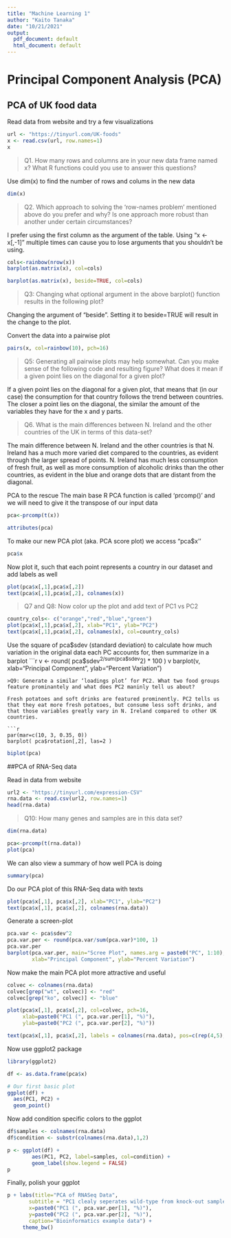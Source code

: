 ```yaml
---
title: "Machine Learning 1"
author: "Kaito Tanaka"
date: "10/21/2021"
output:
  pdf_document: default
  html_document: default
---
```


# Principal Component Analysis (PCA)

## PCA of UK food data
Read data from website and try a few visualizations

```r
url <- "https://tinyurl.com/UK-foods"
x <- read.csv(url, row.names=1)
x
```
>Q1. How many rows and columns are in your new data frame named x? What R functions could you use to answer this questions?

Use dim(x) to find the number of rows and colums in the new data
```r
dim(x)
```

>Q2. Which approach to solving the ‘row-names problem’ mentioned above do you prefer and why? Is one approach more robust than another under certain circumstances?

I prefer using the first column as the argument of the table. Using "x <- x[,-1]" multiple times can cause you to lose arguments that you shouldn't be using. 

```r
cols<-rainbow(nrow(x))
barplot(as.matrix(x), col=cols)
```

```r
barplot(as.matrix(x), beside=TRUE, col=cols)
```
>Q3: Changing what optional argument in the above barplot() function results in the following plot?

Changing the argument of "beside". Setting it to beside=TRUE will result in the change to the plot.

Convert the data into a pairwise plot
```r
pairs(x, col=rainbow(10), pch=16)
```
>Q5: Generating all pairwise plots may help somewhat. Can you make sense of the following code and resulting figure? What does it mean if a given point lies on the diagonal for a given plot?

If a given point lies on the diagonal for a given plot, that means that (in our case) the consumption for that country follows the trend between countries. The closer a point lies on the diagonal, the similar the amount of the variables they have for the x and y parts. 


> Q6. What is the main differences between N. Ireland and the other countries of the UK in terms of this data-set? 

The main difference between N. Ireland and the other countries is that N. Ireland has a much more varied diet compared to the countries, as evident through the larger spread of points. N. Ireland has much less consumption of fresh fruit, as well as more consumption of alcoholic drinks than the other countries, as evident in the blue and orange dots that are distant from the diagonal. 


PCA to the rescue
The main base R PCA function is called 'prcomp()' and we will need to give it the transpose of our input data

```r
pca<-prcomp(t(x))
```

```r
attributes(pca)
```

To make our new PCA plot (aka. PCA score plot) we access "pca$x''

```r
pca$x
```

Now plot it, such that each point represents a country in our dataset and add labels as well
```r
plot(pca$x[,1],pca$x[,2])
text(pca$x[,1],pca$x[,2], colnames(x))
```

> Q7 and Q8: Now color up the plot and add text of PC1 vs PC2

```r
country_cols<- c("orange","red","blue","green")
plot(pca$x[,1],pca$x[,2], xlab="PC1", ylab="PC2")
text(pca$x[,1],pca$x[,2], colnames(x), col=country_cols)
```

Use the square of pca$sdev (standard deviation) to calculate how much variation in the original data each PC accounts for, then summarize in a barplot
```r
v <- round( pca$sdev^2/sum(pca$sdev^2) * 100 )
v
barplot(v, xlab="Principal Component", ylab="Percent Variation")
```
>Q9: Generate a similar ‘loadings plot’ for PC2. What two food groups feature prominantely and what does PC2 maninly tell us about?

Fresh potatoes and soft drinks are featured prominently. PC2 tells us that they eat more fresh potatoes, but consume less soft drinks, and that those variables greatly vary in N. Ireland compared to other UK countries. 

```r
par(mar=c(10, 3, 0.35, 0))
barplot( pca$rotation[,2], las=2 )
```

```r
biplot(pca)
```


##PCA of RNA-Seq data

Read in data from website

```r
url2 <- "https://tinyurl.com/expression-CSV"
rna.data <- read.csv(url2, row.names=1)
head(rna.data)
```
>Q10: How many genes and samples are in this data set?

```r
dim(rna.data)
```


```r
pca<-prcomp(t(rna.data))
plot(pca)
```

We can also view a summary of how well PCA is doing 
```r
summary(pca)
```

Do our PCA plot of this RNA-Seq data with texts
```r
plot(pca$x[,1], pca$x[,2], xlab="PC1", ylab="PC2")
text(pca$x[,1], pca$x[,2], colnames(rna.data))
```

Generate a screen-plot
```r
pca.var <- pca$sdev^2
pca.var.per <- round(pca.var/sum(pca.var)*100, 1)
pca.var.per
barplot(pca.var.per, main="Scree Plot", names.arg = paste0("PC", 1:10),
        xlab="Principal Component", ylab="Percent Variation")
```

Now make the main PCA plot more attractive and useful
```r
colvec <- colnames(rna.data)
colvec[grep("wt", colvec)] <- "red"
colvec[grep("ko", colvec)] <- "blue"

plot(pca$x[,1], pca$x[,2], col=colvec, pch=16,
     xlab=paste0("PC1 (", pca.var.per[1], "%)"),
     ylab=paste0("PC2 (", pca.var.per[2], "%)"))

text(pca$x[,1], pca$x[,2], labels = colnames(rna.data), pos=c(rep(4,5), rep(2,5)))
```

Now use ggplot2 package
```r
library(ggplot2)

df <- as.data.frame(pca$x)

# Our first basic plot
ggplot(df) + 
  aes(PC1, PC2) + 
  geom_point()
```

Now add condition specific colors to the ggplot
```r
df$samples <- colnames(rna.data) 
df$condition <- substr(colnames(rna.data),1,2)

p <- ggplot(df) + 
        aes(PC1, PC2, label=samples, col=condition) + 
        geom_label(show.legend = FALSE)
p
```

Finally, polish your ggplot
```r
p + labs(title="PCA of RNASeq Data",
       subtitle = "PC1 clealy seperates wild-type from knock-out samples",
       x=paste0("PC1 (", pca.var.per[1], "%)"),
       y=paste0("PC2 (", pca.var.per[2], "%)"),
       caption="Bioinformatics example data") +
     theme_bw()
```

